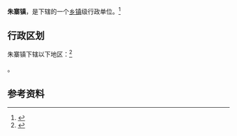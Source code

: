 {{中国乡级行政区|32/03/22/114/000}}

'''朱寨镇'''，是{{PRC admin/fullname|32/03/22/114/000|3}}下辖的一个[[乡镇|乡镇]]级行政单位。<ref>{{PRC admin/ref sgc|{{PRC admin/parent|32/03/22/114/000}}}}</ref>

== 行政区划 ==

朱寨镇下辖以下地区：<ref>{{PRC admin/ref sgc|32/03/22/114/000}}</ref>

{{PRC admin/children|32/03/22/114/000}}。

== 参考资料 ==

{{reflist}}

{{行政区划小作品}}
{{PRC admin/navcat|32/03/22/114/000}}